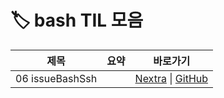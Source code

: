 
# 🏷️ bash TIL 모음

<LabelIcons />

| 제목 | 요약 | 바로가기 |
|------|------|----------|
| 06 issueBashSsh |  | [Nextra](/til/til-2025/til-07/06-issueBashSsh) \| [GitHub](https://github.com/MinHyeok-lee1/TIL/blob/main/2025/07/06-issueBashSsh.md) |
